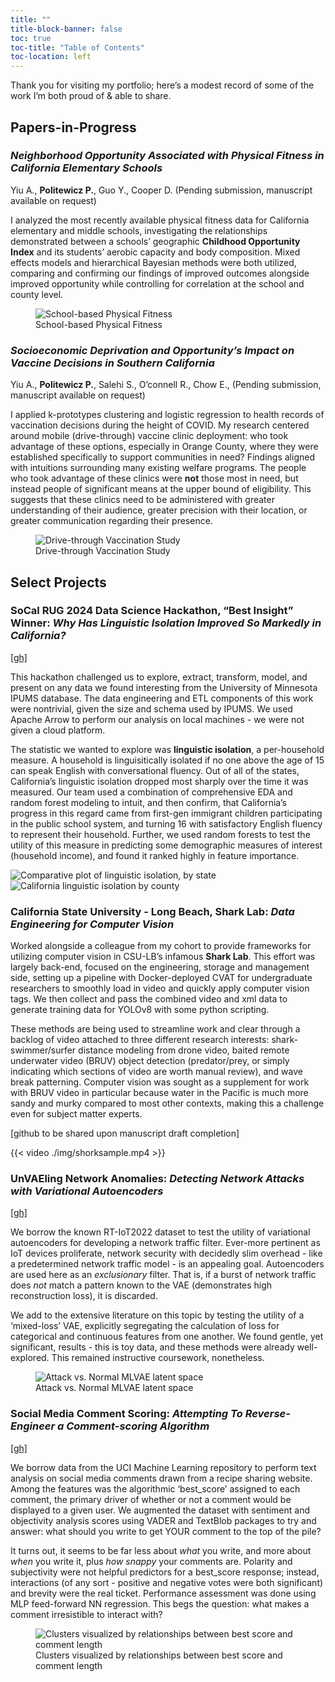 ```yaml
---
title: ""
title-block-banner: false
toc: true
toc-title: "Table of Contents"
toc-location: left
---
```


Thank you for visiting my portfolio; here's a modest record of some of the work I'm both proud of & able to share.

## Papers-in-Progress

### *Neighborhood Opportunity Associated with Physical Fitness in California Elementary Schools*

Yiu A., **Politewicz P.**, Guo Y., Cooper D. (Pending submission, manuscript available on request)

I analyzed the most recently available physical fitness data for California elementary and middle schools, investigating the relationships demonstrated between a schools' geographic **Childhood Opportunity Index** and its students' aerobic capacity and body composition. Mixed effects models and hierarchical Bayesian methods were both utilized, comparing and confirming our findings of improved outcomes alongside improved opportunity while controlling for correlation at the school and county level.

![School-based Physical Fitness](./img/SBPF.png)

### *Socioeconomic Deprivation and Opportunity’s Impact on Vaccine Decisions in Southern California*

Yiu A., **Politewicz P.**, Salehi S., O’connell R., Chow E., (Pending submission, manuscript available on request)

I applied k-prototypes clustering and logistic regression to health records of vaccination decisions during the height of COVID. My research centered around mobile (drive-through) vaccine clinic deployment: who took advantage of these options, especially in Orange County, where they were established specifically to support communities in need? Findings aligned with intuitions surrounding many existing welfare programs. The people who took advantage of these clinics were **not** those most in need, but instead people of significant means at the upper bound of eligibility. This suggests that these clinics need to be administered with greater understanding of their audience, greater precision with their location, or greater communication regarding their presence.

![Drive-through Vaccination Study](./img/DTVS.png)

## Select Projects

### SoCal RUG 2024 Data Science Hackathon, "Best Insight" Winner: *Why Has Linguistic Isolation Improved So Markedly in California?* 
[\[gh\]](https://github.com/pjamespz/socalRUG-Hackathon-2024/tree/main)

This hackathon challenged us to explore, extract, transform, model, and present on any data we found interesting from the University of Minnesota IPUMS database. The data engineering and ETL components of this work were nontrivial, given the size and schema used by IPUMS. We used Apache Arrow to perform our analysis on local machines - we were not given a cloud platform.

The statistic we wanted to explore was **linguistic isolation**, a per-household measure. A household is linguisitically isolated if no one above the age of 15 can speak English with conversational fluency. Out of all of the states, California's linguistic isolation dropped most sharply over the time it was measured. Our team used a combination of comprehensive EDA and random forest modeling to intuit, and then confirm, that California's progress in this regard came from first-gen immigrant children participating in the public school system, and turning 16 with satisfactory English fluency to represent their household. Further, we used random forests to test the utility of this measure in predicting some demographic measures of interest (household income), and found it ranked highly in feature importance.

![Comparative plot of linguistic isolation, by state](./img/hackathon2.png) ![California linguistic isolation by county](./img/hackathon.png)

### California State University - Long Beach, Shark Lab: *Data Engineering for Computer Vision*

Worked alongside a colleague from my cohort to provide frameworks for utilizing computer vision in CSU-LB's infamous **Shark Lab**. This effort was largely back-end, focused on the engineering, storage and management side, setting up a pipeline with Docker-deployed CVAT for undergraduate researchers to smoothly load in video and quickly apply computer vision tags. We then collect and pass the combined video and xml data to generate training data for YOLOv8 with some python scripting.

These methods are being used to streamline work and clear through a backlog of video attached to three different research interests: shark-swimmer/surfer distance modeling from drone video, baited remote underwater video (BRUV) object detection (predator/prey, or simply indicating which sections of video are worth manual review), and wave break patterning. Computer vision was sought as a supplement for work with BRUV video in particular because water in the Pacific is much more sandy and murky compared to most other contexts, making this a challenge even for subject matter experts.

\[github to be shared upon manuscript draft completion\]

{{< video ./img/shorksample.mp4 >}}

### UnVAEling Network Anomalies: *Detecting Network Attacks with Variational Autoencoders* 
[\[gh\]](https://github.com/connormcmanigal/IoT-IDS-VAE-Classification)

We borrow the known RT-IoT2022 dataset to test the utility of variational autoencoders for developing a network traffic filter. Ever-more pertinent as IoT devices proliferate, network security with decidedly slim overhead - like a predetermined network traffic model - is an appealing goal. Autoencoders are used here as an *exclusionary* filter. That is, if a burst of network traffic does *not* match a pattern known to the VAE (demonstrates high reconstruction loss), it is discarded.

We add to the extensive literature on this topic by testing the utility of a 'mixed-loss' VAE, explicitly segregating the calculation of loss for categorical and continuous features from one another. We found gentle, yet significant, results - this is toy data, and these methods were already well-explored. This remained instructive coursework, nonetheless.

![Attack vs. Normal MLVAE latent space](./img/VAE.png)

### Social Media Comment Scoring: *Attempting To Reverse-Engineer a Comment-scoring Algorithm* 
[\[gh\]](https://github.com/connormcmanigal/IoT-IDS-VAE-Classification)

We borrow data from the UCI Machine Learning repository to perform text analysis on social media comments drawn from a recipe sharing website. Among the features was the algorithmic 'best_score' assigned to each comment, the primary driver of whether or not a comment would be displayed to a given user. We augmented the dataset with sentiment and objectivity analysis scores using VADER and TextBlob packages to try and answer: what should you write to get YOUR comment to the top of the pile?

It turns out, it seems to be far less about *what* you write, and more about *when* you write it, plus *how snappy* your comments are. Polarity and subjectivity were not helpful predictors for a best_score response; instead, interactions (of any sort - positive and negative votes were both significant) and brevity were the real ticket. Performance assessment was done using MLP feed-forward NN regression. This begs the question: what makes a comment irresistible to interact with?

![Clusters visualized by relationships between best score and comment length](./img/senti.png)
